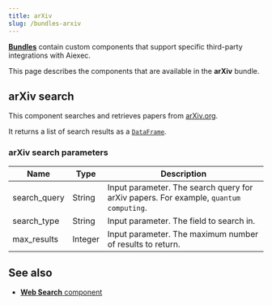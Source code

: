 ```yaml
---
title: arXiv
slug: /bundles-arxiv
---
```



<Icon name="Blocks" aria-hidden="true" /> [**Bundles**](/components-bundle-components) contain custom components that support specific third-party integrations with Aiexec.

This page describes the components that are available in the **arXiv** bundle.

## arXiv search

This component searches and retrieves papers from [arXiv.org](https://arXiv.org).

It returns a list of search results as a [`DataFrame`](/data-types#dataframe).

### arXiv search parameters

| Name | Type | Description |
|------|------|-------------|
| search_query | String | Input parameter. The search query for arXiv papers. For example, `quantum computing`. |
| search_type | String | Input parameter. The field to search in. |
| max_results | Integer | Input parameter. The maximum number of results to return. |

## See also

* [**Web Search** component](/components-data#web-search)